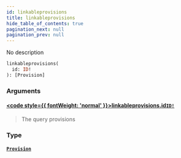 ```yaml
---
id: linkableprovisions
title: linkableprovisions
hide_table_of_contents: true
pagination_next: null
pagination_prev: null
---
```








No description

```graphql
linkableprovisions(
  id: ID!
): [Provision]
```


### Arguments

#### [<code style={{ fontWeight: 'normal' }}>linkableprovisions.<b>id</b></code>](#)<Bullet />[`ID!`](/docs/schemas/arkitekt/scalars/id) <Badge class="secondary" text="non-null"/> <Badge class="secondary" text="scalar"/>
> The query provisions
> 

### Type

#### [`Provision`](/docs/schemas/arkitekt/objects/provision) <Badge class="secondary" text="object"/>
> 
> 





